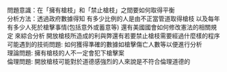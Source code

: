 問題意識：在「擁有槍枝」和「禁止槍枝」之間要如何取得平衡<br>
分析方法：透過政府數據得知 有多少比例的人是由不正當管道取得槍枝 以及每年有多少人死於槍擊事情(包括意外或蓄意等) 還有美國國會如何修改憲法的相關規定 來綜合分析 開放槍枝所造成的利與弊還有若要禁止槍枝需要經過什麼樣的程序<br>
可能遇到的技術問題: 如何獲得準確的數據如槍擊傷亡人數等以便進行分析<br>
理論問題: 擁有槍枝的人不一定會犯下槍擊案<br>
倫理問題: 開放槍枝可能對於道德感強烈的人來說是不符合倫理道德的
